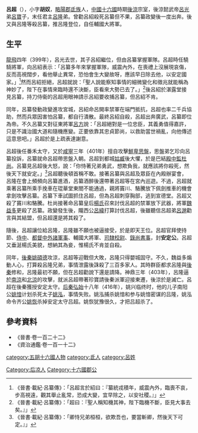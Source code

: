 '''呂超'''（{{bd|？||416年|catIdx=L}}），小字'''胡奴'''，[[略陽郡|略陽郡]][[氐族|氐族]]人，[[中國|中國]][[十六國|十六國]]時期[[後涼|後涼]]宗室，後涼懿武帝[[呂光|呂光]]弟[[呂寶|呂寶]]子，末任君主[[呂隆|呂隆]]弟。曾勸呂紹殺死呂纂但不果，呂纂政變後一度出奔。後又與呂隆等殺呂纂，推呂隆登位，自任輔國大將軍。

== 生平 ==
[[龍飛_(後涼)|龍飛]]四年（399年），呂光去世，其子呂紹繼位，但由呂纂掌握軍隊。呂超時任驍騎將軍，向呂紹表示：「呂纂多年來掌握軍隊，威震內外，在喪禮上沒展現哀傷，反而高視闊步，看他舉止異常，恐怕會生大變故呀，應該早日除去他，以安定國家。」<ref>《晉書·載紀·呂纂傳》：「呂超言於紹曰：『纂統戎積年，威震內外，臨喪不哀，步高視遠，觀其舉止亂常，恐成大變，宜早除之，以安社稷。』」</REF>然而呂紹拒絕，呂超就說：「聖人說能察知事情的細微變化和徵兆就能稱為神妙了，陛下在事情來臨時還不決斷，臣看來大勢已去了。」<ref>《晉書·載紀·呂纂傳》：「超曰：『聖人稱知機其神，陛下臨機不斷，臣見大事去矣。』」</REF>後呂紹於湛露堂接見呂纂，持刀侍衞的呂超用眼神請示呂紹要收捕呂纂，但呂紹不肯。

同年，呂纂發動政變進攻宮城，呂紹命呂開率禁軍在端門抵抗，呂超也率二千兵協助，然而兵眾因害怕呂纂，都自行潰散。最終呂紹自殺，呂超出奔廣武，呂纂即位為帝。不久呂纂又對征東將軍[[呂方_(後涼)|呂方]]說：「呂超絕對是一位忠臣，其義勇值得嘉許，只是不識治國大道和隨機應變。正要依靠其忠貞節尚，以救助當世禍亂，向他傳述這意思吧。」呂超於是上疏表達謝意。

呂超後任番禾太守，又於[[咸寧_(後涼)|咸寧]]三年（401年）擅自攻擊[[鮮卑|鮮卑]][[思盤|思盤]]，思盤弟乞珍向呂纂投訴，呂纂就命呂超帶思盤入朝。呂超到都城[[姑臧|姑臧]]後大懼，於是巴結[[殿中監|殿中監]][[杜尚|杜尚]]。呂纂見呂超後大怒，說：「你恃著兄弟勇武，想欺負我，就應該將你殺死，然後天下就安定。」<ref>《晉書·載紀·呂纂傳》：「卿恃兄弟桓桓，欲欺吾也，要當斬卿，然後天下可定。』」</REF>呂超聽後頓首稱不敢。接著呂纂與呂超及眾臣在內殿辦宴會，呂隆在會上頻頻向呂纂進酒，呂纂酒醉後還帶著呂超等在宮內巡遊。不過，呂超就乘著呂纂所乘手挽車在琨華堂東閤不能通過，親將竇川、駱騰放下佩劍推車的機會拿劍攻擊呂纂。呂纂下車試圖抓住呂超，但為呂超刺穿胸部，逃到宣德堂。呂超又殺了竇川和駱騰。杜尚接著命呂纂皇后[[楊皇后_(呂纂)|楊氏]]召來討伐呂超的禁軍放下武器，將軍[[魏益多|魏益多]]更殺了呂纂。政變發生後，隴西公[[呂緯|呂緯]]打算討伐呂超，後雖聽信呂超弟[[呂邈|呂邈]]勸言與其結盟，但呂超還是將其殺了。

隨後，呂超讓位給呂隆，呂隆雖不願也被逼接受，於是即天王位。呂超官拜使持節、[[侍中|侍中]]、[[都督中外諸軍事|都督中外諸軍事]]、輔國大將軍、[[司隸校尉|司隸校尉]]、[[錄尚書事|錄尚書事]]，封'''安定公'''。呂超又垂涎楊氏美貌，想納其為妾，惟楊氏不肯並自殺。

同年，[[後秦|後秦]][[姚碩德|姚碩德]]攻涼，呂超等迎戰但大敗，呂隆只得嬰城固守。不久，魏益多煽動人心，打算殺呂隆兄弟，事情泄露後誅殺了三百多家人。其時群臣都求呂隆與[[後秦|後秦]]修和，呂隆最初不願，但在呂超勸說下還是請降。神鼎三年（403年），呂隆逼於[[南涼|南涼]]和[[北涼|北涼]]的攻擊，就派呂超帶著珍寶請後秦派軍迎接東遷，後涼於是滅亡。呂超在後秦獲授安定太守。[[后秦|后秦]][[弘始|弘始]]十八年（416年），姚兴临终时，他的儿子南阳公[[姚愔|姚愔]]计划杀死太子[[姚泓|姚泓]]，事情失败。姚泓捕杀姚愔和参与姚愔密谋的吕隆，姚泓命令齐公[[姚恢|姚恢]]杀掉安定太守吕超。姚恢犹豫很久，才把吕超杀了。

== 參考資料 ==
*《晉書·卷一百二十二》
*《資治通鑑·卷一百一十二》
{{reflist}}

{{DEFAULTSORT:lü呂超}}
[[category:五胡十六國人物|category:五胡十六國人物]]
[[category:氐人|category:氐人]]
[[category:呂姓|category:呂姓]]
[[Category:后凉人|Category:后凉人]]
[[Category:十六國郡公|Category:十六國郡公]]
